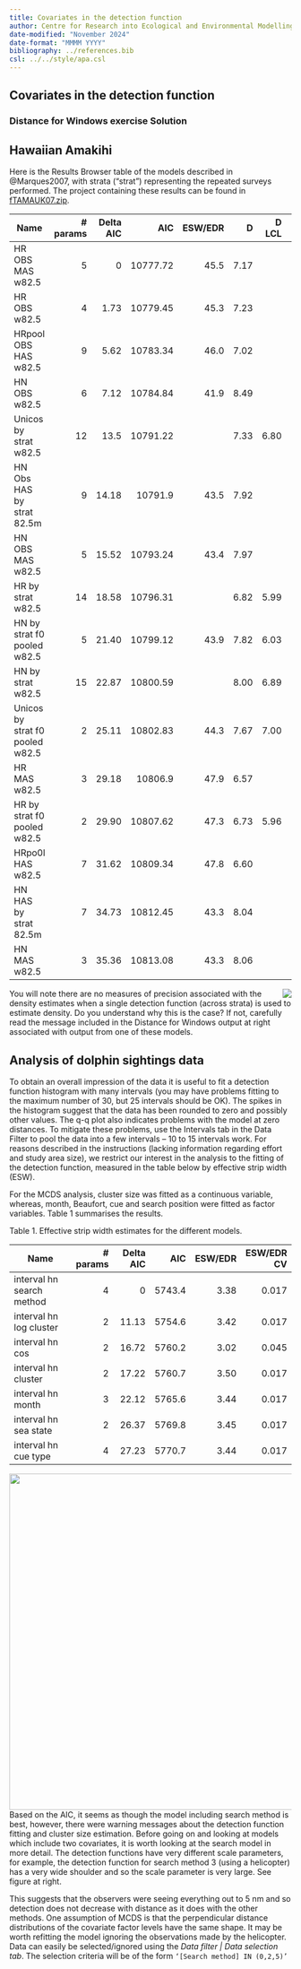 ```yaml
---
title: Covariates in the detection function
author: Centre for Research into Ecological and Environmental Modelling <br> **University of St Andrews**
date-modified: "November 2024"
date-format: "MMMM YYYY"
bibliography: ../references.bib
csl: ../../style/apa.csl
---
```


:::{.callout-warning collapse=false appearance='default' icon=true}
# Covariates in the detection function
### Distance for Windows exercise Solution
:::


## Hawaiian Amakihi

Here is the Results Browser table of the models described in @Marques2007, with strata ("strat") representing the repeated surveys performed. The project containing these results can be found in [fTAMAUK07.zip](fTAMAUK07.zip).


| Name                                 	| # params 	| Delta AIC 	| AIC      	| ESW/EDR  	| D        	| D LCL    	| D UCL    	| D CV       	|
|--------------------------------------	|----------:|-----------:|----------:|----------:|----------:|----------:|----------:|------------:|
| HR OBS MAS w82.5                	| 5        	| 0         	| 10777.72 	| 45.5 	| 7.17 	|          	|          	|            	|
| HR OBS w82.5                    	| 4        	| 1.73  	| 10779.45 	| 45.3 	| 7.23 	|          	|          	|            	|
| HRpool OBS HAS w82.5            	| 9        	| 5.62  	| 10783.34 	| 46.0 	| 7.02 	|          	|          	|            	|
| HN OBS w82.5                   	| 6        	| 7.12  	| 10784.84 	| 41.9 	| 8.49 	|          	|          	|            	|
| Unicos by strat w82.5           	| 12       	| 13.5      	| 10791.22 	|          	| 7.33 	| 6.80 	| 7.91  	| 0.038 	|
| HN Obs HAS by strat 82.5m       	| 9        	| 14.18  	| 10791.9  	| 43.5  	| 7.92 	|          	|          	|            	|
| HN OBS MAS w82.5               	| 5        	| 15.52  	| 10793.24 	| 43.4 	| 7.97  	|          	|          	|            	|
| HR by strat w82.5               	| 14       	| 18.58  	| 10796.31 	|          	| 6.82 	| 5.99 	| 7.77 	| 0.066 	|
| HN by strat f0 pooled w82.5     	| 5        	| 21.40  	| 10799.12 	| 43.9 	| 7.82 	| 6.03 	| 10.15 	| 0.133  	|
| HN by strat w82.5               	| 15       	| 22.87  	| 10800.59 	|          	| 8.00 	| 6.89 	| 9.28 	| 0.076 	|
| Unicos by strat f0 pooled w82.5 	| 2        	| 25.11  	| 10802.83 	| 44.3 	| 7.67 	| 7.00 	| 8.39 	| 0.046 	|
| HR MAS w82.5                   	| 3        	| 29.18  	| 10806.9  	| 47.9 	| 6.57 	|          	|          	|            	|
| HR by strat f0 pooled w82.5     	| 2        	| 29.90  	| 10807.62 	| 47.3 	| 6.73 	| 5.96 	| 7.60 	| 0.062 	|
| HRpo0l HAS w82.5                	| 7        	| 31.62  	| 10809.34 	| 47.8 	| 6.60 	|          	|          	|            	|
| HN HAS by strat 82.5m          	| 7        	| 34.73  	| 10812.45 	| 43.3  	| 8.04 	|          	|          	|            	|
| HN MAS w82.5                   	| 3        	| 35.36  	| 10813.08 	| 43.3 	| 8.06 	|          	|          	|            	|

<img src="distwinwarning.png" align="right">

You will note there are no measures of precision associated with the density estimates when a single detection function (across strata) is used to estimate density. Do you understand why this is the case? If not, carefully read the message included in the Distance for Windows output at right associated with output from one of these models.

## Analysis of dolphin sightings data

To obtain an overall impression of the data it is useful to fit a detection function histogram with many intervals (you may have problems fitting to the maximum number of 30, but 25 intervals should be OK). The spikes in the histogram suggest that the data has been rounded to zero and possibly other values. The q-q plot also indicates problems with the model at zero distances. To mitigate these problems, use the Intervals tab in the Data Filter to pool the data into a few intervals – 10 to 15 intervals work. For reasons described in the instructions (lacking information regarding effort and study area size), we restrict our interest in the analysis to the fitting of the detection function, measured in the table below by effective strip width (ESW). 

For the MCDS analysis, cluster size was fitted as a continuous variable, whereas, month, Beaufort, cue and search position were fitted as factor variables. Table 1 summarises the results. 

Table 1. Effective strip width estimates for the different models. 

| Name                      	| # params 	| Delta AIC 	| AIC      	| ESW/EDR  	| ESW/EDR CV 	|
|---------------------------	|----------:|-----------:|----------:|----------:|------------:|
| interval hn search method 	|        4 	|         0 	| 5743.4 	| 3.38 	| 0.017 	|
| interval hn log cluster   	|        2 	|  11.13 	| 5754.6 	| 3.42 	| 0.017 	|
| interval hn cos           	|        2 	|  16.72 	|   5760.2 	| 3.02 	| 0.045 	|
| interval hn cluster       	|        2 	|  17.22 	| 5760.7 	| 3.50 	| 0.017 	|
| interval hn month         	|        3 	|    22.12 	| 5765.6 	|  3.44 	|  0.017 	|
| interval hn sea state     	|        2 	|  26.37 	| 5769.8 	| 3.45 	| 0.017 	|
| interval hn cue type      	|        4 	|  27.23 	| 5770.7 	| 3.44 	| 0.017 	|

<img src="method3detfn.png" align="right" width=600px>

Based on the AIC, it seems as though the model including search method is best, however, there were warning messages about the detection function fitting and cluster size estimation. Before going on and looking at models which include two covariates, it is worth looking at the search model in more detail. The detection functions have very different scale parameters, for example, the detection function for search method 3 (using a helicopter) has a very wide shoulder and so the scale parameter is very large. See figure at right.

This suggests that the observers were seeing everything out to 5 nm and so detection does not decrease with distance as it does with the other methods. One assumption of MCDS is that the perpendicular distance distributions of the covariate factor levels have the same shape. It may be worth refitting the model ignoring the observations made by the helicopter. Data can easily be selected/ignored using the *Data filter \| Data selection tab*. The selection criteria will be of the form `‘[Search method] IN (0,2,5)’`


